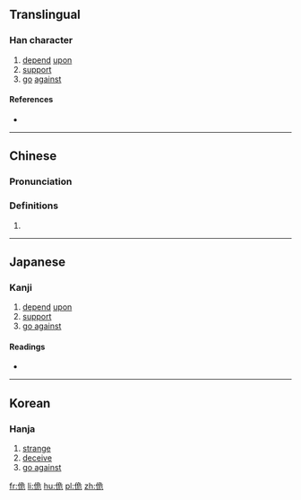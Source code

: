 ==Translingual==

===Han character===
{{Han char|rn=9|rad=人|as=06|sn=8|four=27212|canj=ONMU|ids=⿰亻危}}

# [[depend]] [[upon]]
# [[support]]
# [[go]] [[against]]

====References====
* {{Han ref|kx=0100.270|dkj=00566|dj=0213.050|hdz=10151.020|uh=4F79|ud=20345|bh=CBC1|bd=52161}}

----

==Chinese==
{{zh-forms}}

===Pronunciation===
{{zh-pron
|m=guǐ
|c=gwai2
|mc=y
|oc=y
|ma=
|cat=v
}}

===Definitions===
# {{rfdef|lang=zh}}

----

==Japanese==

===Kanji===
{{ja-kanji|grade=|rs=人06}}

# [[depend]] [[upon]]
# [[support]]
# [[go against]]

====Readings====
* {{ja-readings|on=[[き]] (ki)|kun=[[かさなる]] (kasanaru), [[よる]] (yoru), [[もとる]] (motoru), [[ささえる]] (sasaeru)}}

----

==Korean==

===Hanja===
{{ko-hanja|hangeul=궤|rv=gwe|mr=kwe}}

# [[strange]]
# [[deceive]]
# [[go against]]

[[fr:佹]]
[[li:佹]]
[[hu:佹]]
[[pl:佹]]
[[zh:佹]]